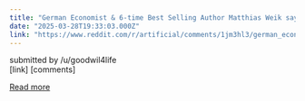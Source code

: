 ```yaml
---
title: "German Economist & 6-time Best Selling Author Matthias Weik says AI should replace Government"
date: "2025-03-28T19:33:03.000Z"
link: "https://www.reddit.com/r/artificial/comments/1jm3hl3/german_economist_6time_best_selling_author/"
---
```


submitted by    /u/goodwil4life  
 [link]   [comments]

[Read more](https://www.reddit.com/r/artificial/comments/1jm3hl3/german_economist_6time_best_selling_author/)
